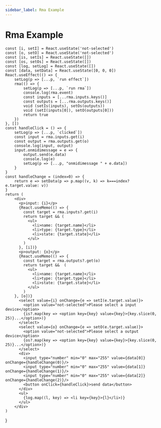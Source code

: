 ---
sidebar_label: Rma Example
---
# Rma Example


    const [i, setI] = React.useState('not-selected')
    const [o, setO] = React.useState('not-selected')
    const [is, setIs] = React.useState([])
    const [os, setOs] = React.useState([])
    const [log, setLog] = React.useState([])
    const [data, setData] = React.useState([0, 0, 0])
    React.useEffect(() => {
        setLog(p => [...p, `run effect`])
        rma(() => {
            setLog(p => [...p, `run rma`])
            console.log(rma.event)
            const inputs = [...rma.inputs.keys()]
            const outputs = [...rma.outputs.keys()]
            void (setIs(inputs), setOs(outputs))
            void (setI(inputs[0]), setO(outputs[0]))
            return true
        })
    }, [])
    const handleClick = () => {
        setLog(p => [...p, `clicked`])
        const input = rma.inputs.get(i)
        const output = rma.outputs.get(o)
        console.log(input, output)
        input.onmidimessage = e => {
            output.send(e.data)
            console.log(e)
            setLog(p => [...p, "onmidimessage " + e.data])
        }
    }
    const handleChange = (index=0) => {
        return e => setData(p => p.map((v, k) => k===index? e.target.value: v))
    }
    return (
        <div>
          <p>input: {i}</p>
          {React.useMemo(() => {
            const target = rma.inputs?.get(i)
            return target && (
              <ul>
                <li>name: {target.name}</li>
                <li>type: {target.type}</li>
                <li>state: {target.state}</li>
              </ul>
            )
          }, [i])}
          <p>output: {o}</p>
          {React.useMemo(() => {
            const target = rma.outputs?.get(o)
            return target &&  (
              <ul>
                <li>name: {target.name}</li>
                <li>type: {target.type}</li>
                <li>state: {target.state}</li>
              </ul>
            )
        }, [o])}
          <select value={i} onChange={e => setI(e.target.value)}>
            <option value="not-selected">Please select a input device</option>
            {is?.map(key => <option key={key} value={key}>{key.slice(0, 25)}...</option>)}
          </select>
          <select value={o} onChange={e => setO(e.target.value)}>
            <option value="not-selected">Please select a output device</option>
            {os?.map(key => <option key={key} value={key}>{key.slice(0, 25)}...</option>)}
          </select>
          <div>
            <input type="number" min="0" max="255" value={data[0]} onChange={handleChange(0)}/>
            <input type="number" min="0" max="255" value={data[1]} onChange={handleChange(1)}/>
            <input type="number" min="0" max="255" value={data[2]} onChange={handleChange(2)}/>
            <button onClick={handleClick}>send data</button>
          </div>
          <ul>
            {log.map((l, key) => <li key={key}>{l}</li>)}
          </ul>
        </div>
    )
}
